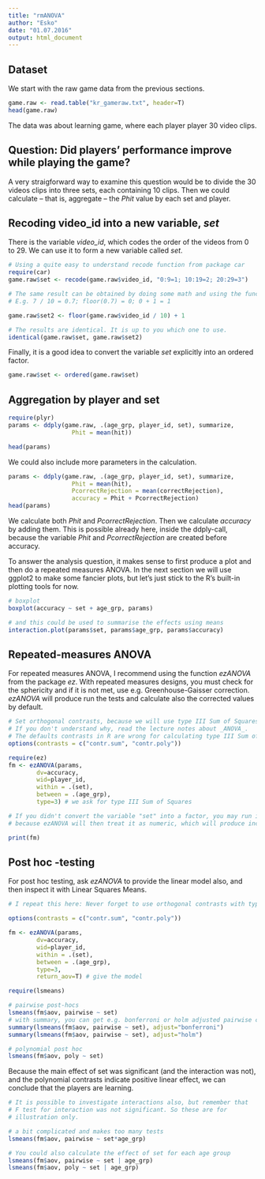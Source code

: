 ```yaml
---
title: "rmANOVA"
author: "Esko"
date: "01.07.2016"
output: html_document
---
```



Dataset
----------------

We start with the raw game data from the previous sections.

```r
game.raw <- read.table("kr_gameraw.txt", header=T)
head(game.raw)
```

The data was about learning game, where each player player 30 video clips. 

Question: Did players' performance improve while playing the game? 
-------------------------------------------------------------------

A very straigforward way to examine this question would be to divide the 30 videos clips into three sets, each containing 10 clips. Then we could calculate -- that is, aggregate -- the _Phit_ value by each set and player. 

Recoding video\_id into a new variable, _set_
--------------------------
There is the variable _video\_id_, which codes the order of the videos from 0 to 29. We can use it to form a new variable called _set_. 

```r
# Using a quite easy to understand recode function from package car
require(car)
game.raw$set <- recode(game.raw$video_id, "0:9=1; 10:19=2; 20:29=3")

# The same result can be obtained by doing some math and using the function "floor" to round downwards. 
# E.g. 7 / 10 = 0.7; floor(0.7) = 0; 0 + 1 = 1

game.raw$set2 <- floor(game.raw$video_id / 10) + 1

# The results are identical. It is up to you which one to use.  
identical(game.raw$set, game.raw$set2)
```

Finally, it is a good idea to convert the variable _set_ explicitly into an ordered factor.

```r
game.raw$set <- ordered(game.raw$set)
```


Aggregation by player and set
--------------------------------
```r
require(plyr)
params <- ddply(game.raw, .(age_grp, player_id, set), summarize,
                  Phit = mean(hit))

head(params)
```

We could also include more parameters in the calculation.

```r
params <- ddply(game.raw, .(age_grp, player_id, set), summarize,
                  Phit = mean(hit),
                  PcorrectRejection = mean(correctRejection),
                  accuracy = Phit + PcorrectRejection)
head(params)
```

We calculate both _Phit_ and _PcorrectRejection_. Then we calculate _accuracy_ by adding them. This is possible already here, inside the ddply-call, because the variable _Phit_ and _PcorrectRejection_ are created before accuracy. 

To answer the analysis question, it makes sense to first produce a plot and then do a repeated measures ANOVA. In the next section we will use ggplot2 to make some fancier plots, but let's just stick to the R's built-in plotting tools for now.  

```r
# boxplot
boxplot(accuracy ~ set + age_grp, params)

# and this could be used to summarise the effects using means
interaction.plot(params$set, params$age_grp, params$accuracy)
```

Repeated-measures ANOVA
-------------------------

For repeated measures ANOVA, I recommend using the function _ezANOVA_ from the package _ez_. With repeated measures designs, you must check for the sphericity and if it is not met, use e.g. Greenhouse-Gaisser correction. _ezANOVA_ will produce run the tests and calculate also the corrected values by default.  

```r
# Set orthogonal contrasts, because we will use type III Sum of Squares
# If you don't understand why, read the lecture notes about _ANOVA_.
# The defaults contrasts in R are wrong for calculating type III Sum of Squares. 
options(contrasts = c("contr.sum", "contr.poly")) 

require(ez)
fm <- ezANOVA(params, 
        dv=accuracy,
        wid=player_id,
        within = .(set),
        between = .(age_grp),
        type=3) # we ask for type III Sum of Squares

# If you didn't convert the variable "set" into a factor, you may run into problems here, 
# because ezANOVA will then treat it as numeric, which will produce incorrect results

print(fm)
```

Post hoc -testing
----------------------------

For post hoc testing, ask _ezANOVA_ to provide the linear model also, and then inspect it with Linear Squares Means. 

```r
# I repeat this here: Never forget to use orthogonal contrasts with type III Sum of Squares! 

options(contrasts = c("contr.sum", "contr.poly")) 

fm <- ezANOVA(params, 
        dv=accuracy,
        wid=player_id,
        within = .(set),
        between = .(age_grp),
        type=3,
        return_aov=T) # give the model

require(lsmeans)

# pairwise post-hocs
lsmeans(fm$aov, pairwise ~ set)
# with summary, you can get e.g. bonferroni or holm adjusted pairwise comparisons
summary(lsmeans(fm$aov, pairwise ~ set), adjust="bonferroni") 
summary(lsmeans(fm$aov, pairwise ~ set), adjust="holm") 

# polynomial post hoc
lsmeans(fm$aov, poly ~ set)
```

Because the main effect of set was significant (and the interaction was not), and the polynomial contrasts indicate positive linear effect, we can conclude that the players are learning.

```r
# It is possible to investigate interactions also, but remember that 
# F test for interaction was not significant. So these are for 
# illustration only.

# a bit complicated and makes too many tests
lsmeans(fm$aov, pairwise ~ set*age_grp)

# You could also calculate the effect of set for each age group
lsmeans(fm$aov, pairwise ~ set | age_grp)
lsmeans(fm$aov, poly ~ set | age_grp)
```